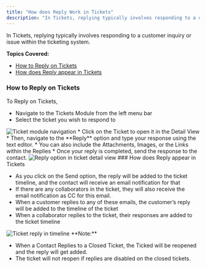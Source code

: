```yaml
---
title: "How does Reply Work in Tickets"
description: "In Tickets, replying typically involves responding to a customer inquiry or issue within the ticketing system...."
---
```


In Tickets, replying typically involves responding to a customer inquiry or issue within the ticketing system.

**Topics Covered:**

*   [How to Reply on Tickets](https://support.salesmate.io/hc/en-us/articles/29365236332825-How-does-Reply-Work-in-Tickets#h_01HQWET8QRJCFBNEWG8C4255S3)
*   [How does Reply appear in Tickets](https://support.salesmate.io/hc/en-us/articles/29365236332825-How-does-Reply-Work-in-Tickets#h_01HQWJ2CAQ1NE35ZFZ1Q9XH8RW)

### How to Reply on Tickets

To Reply on Tickets,

*   Navigate to the Tickets Module from the left menu bar
*   Select the ticket you wish to respond to

<img src="https://support.salesmate.io/hc/article_attachments/29368291858713" alt="Ticket module navigation" />
*   Click on the Ticket to open it in the Detail View
*   Then, navigate to the **Reply** option and type your response using the text editor.
*   You can also include the Attachments, Images, or the Links within the Replies
*   Once your reply is completed, send the response to the contact.

<img src="https://support.salesmate.io/hc/article_attachments/29369413537433" alt="Reply option in ticket detail view" />
### How does Reply appear in Tickets

*   As you click on the Send option, the reply will be added to the ticket timeline, and the contact will receive an email notification for that
*   If there are any collaborators in the ticket, they will also receive the email notification as CC for this email.
*   When a customer replies to any of these emails, the customer’s reply will be added to the timeline of the ticket
*   When a collaborator replies to the ticket, their responses are added to the ticket timeline

<img src="https://support.salesmate.io/hc/article_attachments/29369439885337" alt="Ticket reply in timeline" />
<Note>
**Note:**

*   When a Contact Replies to a Closed Ticket, the Ticked will be reopened and the reply will get added.
*   The ticket will not reopen if replies are disabled on the closed tickets.


</Note>